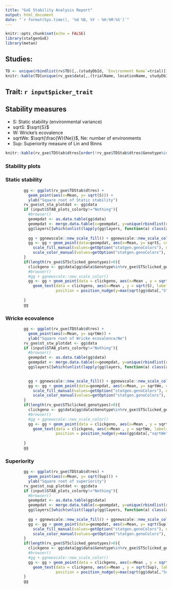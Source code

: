 ```yaml
---
title: "GxE Stability Analysis Report"
output: html_document
date: "`r format(Sys.time(), '%d %B, %Y - %H:%M:%S')`"
---
```


```r
knitr::opts_chunk$set(echo = FALSE)
library(statgenGxE)
library(metan)
```

## Studies:
```r
TD <- unique(rbindlist(rv$TD)[,.(studyDbId, `Environment Name`=trial)])
knitr::kable(TD[unique(rv_gxe$data[,.(trialName, locationName, studyDbId, studyName)])[studyDbId%in%input$picker_env], on=.(studyDbId)])
```

## Trait: `r input$picker_trait`
## Stability measures
- S: Static stability (environmental variance)
- sqrtS: $\sqrt{S}$
- W: Wricke's ecovalence
- sqrtWe: $\sqrt{\frac{W}{Ne}}$, Ne: number of environments
- Sup: Superiority measure of Lin and Binns
```r
knitr::kable(rv_gxe$TDStab$dtres[order(!rv_gxe$TDStab$dtres$Genotype%in%rv_gxe$STSclicked_genotypes),])
```

### Stability plots

### Static stability
```r
        gg <- ggplot(rv_gxe$TDStab$dtres) + 
          geom_point(aes(x=Mean, y= sqrt(S))) +
          ylab("Square root of Static stability")
        rv_gxe$st_sta_plotdat <- gg$data
        if (input$STAB_plots_colorby!="Nothing"){
          #browser() 
          geompdat <- as.data.table(gg$data)
          geompdat <- merge.data.table(x=geompdat, y=unique(rbindlist(rv$TD)[,.SD,.SDcols=c("genotype",input$STAB_plots_colorby)]), by.x = "Genotype", by.y = "genotype", all = TRUE)
          gg$layers[[which(unlist(lapply(gg$layers, function(a) class(a$geom)[1]))=="GeomPoint")[1]]] <- NULL
          
          gg + ggnewscale::new_scale_fill() + ggnewscale::new_scale_color()
          gg <- gg + geom_point(data=geompdat, aes(x=Mean, y= sqrtS, color=as.factor(.data[[input$STAB_plots_colorby]]), fill = as.factor(.data[[input$STAB_plots_colorby]]))) + 
            scale_fill_manual(values=getOption("statgen.genoColors"), na.value = "forestgreen", guide="none") + 
            scale_color_manual(values=getOption("statgen.genoColors"), na.value = "forestgreen", guide="none")
        }
        if(length(rv_gxe$STSclicked_genotypes)>0){
          clickgeno <- gg$data[gg$data$Genotype%in%rv_gxe$STSclicked_genotypes,]
          #browser()
          #gg + ggnewscale::new_scale_color()
          gg <- gg + geom_point(data = clickgeno, aes(x=Mean , y = sqrt(S)), shape = 21, size=3, color="red") + 
            geom_text(data = clickgeno, aes(x=Mean , y = sqrt(S), label=Genotype), size=3, color="red",
                      position = position_nudge(y=max(sqrt(gg$data[,"S"]))/50))
          
        }
        gg
```

### Wricke ecovalence
```r
        gg <- ggplot(rv_gxe$TDStab$dtres) + 
          geom_point(aes(x=Mean, y= sqrtWe)) +
          ylab("Square root of Wricke ecovalence/Ne")
        rv_gxe$st_stw_plotdat <- gg$data
        if (input$STAB_plots_colorby!="Nothing"){
          #browser() 
          geompdat <- as.data.table(gg$data)
          geompdat <- merge.data.table(x=geompdat, y=unique(rbindlist(rv$TD)[,.SD,.SDcols=c("genotype",input$STAB_plots_colorby)]), by.x = "Genotype", by.y = "genotype", all = TRUE)
          gg$layers[[which(unlist(lapply(gg$layers, function(a) class(a$geom)[1]))=="GeomPoint")[1]]] <- NULL

          
          gg + ggnewscale::new_scale_fill() + ggnewscale::new_scale_color()
          gg <- gg + geom_point(data=geompdat, aes(x=Mean, y= sqrtWe, color=as.factor(.data[[input$STAB_plots_colorby]]), fill = as.factor(.data[[input$STAB_plots_colorby]]))) + 
            scale_fill_manual(values=getOption("statgen.genoColors"), na.value = "forestgreen", guide="none") + 
            scale_color_manual(values=getOption("statgen.genoColors"), na.value = "forestgreen", guide="none")
        }
        if(length(rv_gxe$STSclicked_genotypes)>0){
          clickgeno <- gg$data[gg$data$Genotype%in%rv_gxe$STSclicked_genotypes,]
          #browser()
          #gg + ggnewscale::new_scale_color()
          gg <- gg + geom_point(data = clickgeno, aes(x=Mean , y = sqrtWe), shape = 21, size=3, color="red") +
            geom_text(data = clickgeno, aes(x=Mean , y = sqrtWe, label=Genotype), size=3, color="red",
                      position = position_nudge(y=max(gg$data[,"sqrtWe"])/50))
          
        }
        gg
```

### Superiority
```r
        gg <- ggplot(rv_gxe$TDStab$dtres) + 
          geom_point(aes(x=Mean, y= sqrt(Sup))) +
          ylab("Square root of superiority")
        rv_gxe$st_sup_plotdat <- gg$data
        if (input$STAB_plots_colorby!="Nothing"){
          #browser() 
          geompdat <- as.data.table(gg$data)
          geompdat <- merge.data.table(x=geompdat, y=unique(rbindlist(rv$TD)[,.SD,.SDcols=c("genotype",input$STAB_plots_colorby)]), by.x = "Genotype", by.y = "genotype", all = TRUE)
          gg$layers[[which(unlist(lapply(gg$layers, function(a) class(a$geom)[1]))=="GeomPoint")[1]]] <- NULL
          
          gg + ggnewscale::new_scale_fill() + ggnewscale::new_scale_color()
          gg <- gg + geom_point(data=geompdat, aes(x=Mean, y= sqrt(Sup), color=as.factor(.data[[input$STAB_plots_colorby]]), fill = as.factor(.data[[input$STAB_plots_colorby]]))) + 
            scale_fill_manual(values=getOption("statgen.genoColors"), na.value = "forestgreen", guide="none") + 
            scale_color_manual(values=getOption("statgen.genoColors"), na.value = "forestgreen", guide="none")
        }
        if(length(rv_gxe$STSclicked_genotypes)>0){
          clickgeno <- gg$data[gg$data$Genotype%in%rv_gxe$STSclicked_genotypes,]
          #browser()
          #gg + ggnewscale::new_scale_color()
          gg <- gg + geom_point(data = clickgeno, aes(x=Mean , y = sqrt(Sup)), shape = 21, size=3, color="red") +
            geom_text(data = clickgeno, aes(x=Mean , y = sqrt(Sup), label=Genotype), size=3, color="red",
                      position = position_nudge(y=max(sqrt(gg$data[,"Sup"]))/50))
        }
        gg
```